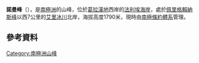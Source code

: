 {{coord|69|9|S|66|8|W|display=title}}

'''諾曼峰'''（{{lang-en|Norman Peak}}），是[[南極洲|南極洲]]的山峰，位於[[葛拉漢地|葛拉漢地]]西岸的[[法利埃海岸|法利埃海岸]]，處於[[佩里格賴納斯峰|佩里格賴納斯峰]]以西7公里的[[艾里冰川|艾里冰川]]北岸，海拔高度1790米，現時由[[南極條約體系|南極條約體系]]管理。

==參考資料==
{{usgs-gazetteer}}

{{DEFAULTSORT:Norman Peak}}
[[Category:南極洲山峰|Category:南極洲山峰]]


{{FallièresCoast-geo-stub}}